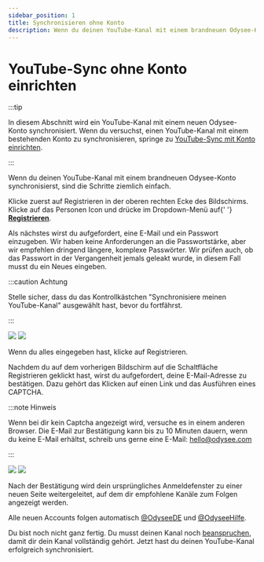 ---
sidebar_position: 1
title: Synchronisieren ohne Konto
description: Wenn du deinen YouTube-Kanal mit einem brandneuen Odysee-Konto synchronisieren möchtest, dann bist du hier genau richtig.
---

# YouTube-Sync ohne Konto einrichten

:::tip

In diesem Abschnitt wird ein YouTube-Kanal mit einem neuen Odysee-Konto synchronisiert. Wenn du versuchst, einen YouTube-Kanal mit einem bestehenden Konto zu synchronisieren, springe zu [YouTube-Sync mit Konto einrichten](/category-syncprogram/category-walkthrough/existingaccounts).

:::

Wenn du deinen YouTube-Kanal mit einem brandneuen Odysee-Konto synchronisierst, sind die Schritte ziemlich einfach.


<Tabs>
  <TabItem value="web" label="Web" default>
    Klicke zuerst auf <PrimaryOdyseeButton url="https://odysee.com/$/signup">Registrieren</PrimaryOdyseeButton> in der oberen rechten Ecke des Bildschirms.
    <Image img="/img/de/front_page_logged_out_arrow_register_desktop_dark.png" class="dark-image" />
    <Image img="/img/de/front_page_logged_out_arrow_register_desktop_light.png" class="light-image" />
  </TabItem>
  <TabItem value="mobile" label="Mobile">
    Klicke auf das Personen Icon <OdyseeButtonRound><OdyseeIcon type="person" /></OdyseeButtonRound> und drücke im Dropdown-Menü auf{' '}
    <b><a href="https://odysee.com/$/signup">Registrieren</a></b>.
    <Image img="/img/de/front_page_logged_out_arrow_register_mobile_dark.png" class="dark-image" />
    <Image img="/img/de/front_page_logged_out_arrow_register_mobile_light.png" class="light-image" />
  </TabItem>
</Tabs>

Als nächstes wirst du aufgefordert, eine E-Mail und ein Passwort einzugeben. Wir haben keine Anforderungen an die Passwortstärke, aber wir empfehlen dringend längere, komplexe Passwörter. Wir prüfen auch, ob das Passwort in der Vergangenheit jemals geleakt wurde, in diesem Fall musst du ein Neues eingeben.

:::caution Achtung

Stelle sicher, dass du das Kontrollkästchen "Synchronisiere meinen YouTube-Kanal" ausgewählt hast, bevor du fortfährst.

:::

![](/img/de/register_screen_arrow_sync_dark.png#dark)
![](/img/de/register_screen_arrow_sync_light.png#light)

Wenn du alles eingegeben hast, klicke auf <PrimaryOdyseeButton>Registrieren</PrimaryOdyseeButton>.

Nachdem du auf dem vorherigen Bildschirm auf die Schaltfläche Registrieren geklickt hast, wirst du aufgefordert, deine E-Mail-Adresse zu bestätigen. Dazu gehört das Klicken auf einen Link und das Ausführen eines CAPTCHA.

:::note Hinweis

Wenn bei dir kein Captcha angezeigt wird, versuche es in einem anderen Browser. Die E-Mail zur Bestätigung kann bis zu 10 Minuten dauern, wenn du keine E-Mail erhältst, schreib uns gerne eine E-Mail: hello@odysee.com

:::

![](/img/de/confirm_account_screen_dark.png#dark)
![](/img/de/confirm_account_screen_light.png#light)

Nach der Bestätigung wird dein ursprüngliches Anmeldefenster zu einer neuen Seite weitergeleitet, auf dem dir empfohlene Kanäle zum Folgen angezeigt werden.

Alle neuen Accounts folgen automatisch [@OdyseeDE](https://odysee.com/@OdyseeDE:1) und [@OdyseeHilfe](https://odysee.com/@OdyseeHilfe:1).

Du bist noch nicht ganz fertig. Du musst deinen Kanal noch [beanspruchen](/category-syncprogram/category-walkthrough/claimingyourchannel), damit dir dein Kanal vollständig gehört. Jetzt hast du deinen YouTube-Kanal erfolgreich synchronisiert. 
